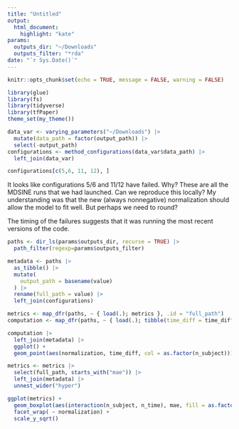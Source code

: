 ```yaml
---
title: "Untitled"
output: 
  html_document:
    highlight: "kate"
params:
  outputs_dir: "~/Downloads"
  outputs_filter: "*rda"
date: "`r Sys.Date()`"
---
```


```r
knitr::opts_chunk$set(echo = TRUE, message = FALSE, warning = FALSE)
```

```r
library(glue)
library(fs)
library(tidyverse)
library(tfPaper)
theme_set(my_theme())
```

```r
data_var <- varying_parameters("~/Downloads") |>
  mutate(data_path = factor(output_path)) |>
  select(-output_path)
configurations <- method_configurations(data_var$data_path) |>
  left_join(data_var)
```

```r
configurations[c(5,6, 11, 12), ]
```

It looks like configurations 5/6 and 11/12 have failed. Why? These are all the
MDSINE runs that we had launched. Can we reproduce this locally? My
understanding was that the new (always nonnegative) normalization should allow
the model to fit well. But perhaps we need to round?

The timing of the failures suggests that it was running the most recent versions
of the code.

```r
paths <- dir_ls(params$outputs_dir, recurse = TRUE) |>
  path_filter(regexp=params$outputs_filter)

metadata <- paths |>
  as_tibble() |>
  mutate(
    output_path = basename(value)
  ) |>
  rename(full_path = value) |>
  left_join(configurations)
```

```r
metrics <- map_dfr(paths, ~ { load(.); metrics }, .id = "full_path")
computation <- map_dfr(paths, ~ { load(.); tibble(time_diff = time_diff) }, .id = "full_path")
```

```r
computation |>
  left_join(metadata) |>
  ggplot() +
  geom_point(aes(normalization, time_diff, col = as.factor(n_subject)))
```

```r
metrics <- metrics |>
  select(full_path, starts_with("mae")) |>
  left_join(metadata) |>
  unnest_wider("hyper")

ggplot(metrics) +
  geom_boxplot(aes(interaction(n_subject, n_time), mae, fill = as.factor(P))) +
  facet_wrap( ~ normalization) +
  scale_y_sqrt()
```

